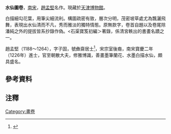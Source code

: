 '''水仙圖卷'''，[[南宋|南宋]]，[[趙孟堅|趙孟堅]]名作。現藏於[[天津博物館|天津博物館]]。

白描細勾花葉，用筆尖細流利。構圖疏密有致，層次分明，茂密坡草處尤為飄灑飛舞，表現出水仙清而不凡，秀而雅淡的獨特情態。原無款字，卷首自題以及卷尾除潘純之外的提拔皆系抄錄作偽。<石渠寶笈初編＞著錄，係清宮軼出的書畫名蹟之一。

趙孟堅（1188〜1264），字子固，號彝齋居士<ref>{{cite web |author1=匯圖網 |title=《古代绘画》宋 赵孟坚 水仙图卷 |url=http://www.huitu.com/design/show/20180401/194005745060.html |accessdate=2019-03-02 |archive-date=2019-03-06 |archive-url=https://web.archive.org/web/20190306044824/http://www.huitu.com/design/show/20180401/194005745060.html |dead-url=no }}</ref>，宋宗室後裔，南宋寶慶二年（1226年）進士，官至朝散大夫，修雅博識，善畫墨筆蘭花、水墨白描水仙，頗具盛名。{{refTag|1=天津博物館展品說明}}

<!-- 檔案不存在 [[File:img_0156.jpg|File:img_0156.jpg]] -->
==參考資料==
{{reflist}}

==注釋==
<div class="references-small">
<references />
</div>

{{ReflistH}}
{{RefFoot}}
{{ReflistF}}


[[Category:畫卷|Category:畫卷]]